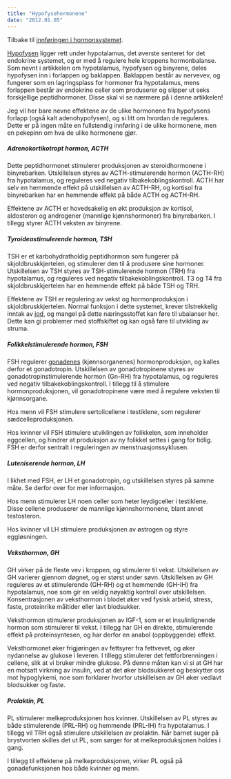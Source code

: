 ```yaml
---
title: "Hypofysehormonene"
date: "2012.01.05"
---
```


Tilbake til [innføringen i hormonsystemet](../../hormonsystemet.qmd "En innføring i hormonsystemet").

[Hypofysen](hypotalamus-hypofyse-binyrene.qmd "Hypotalamus, hypofysen og binyrene") ligger rett under hypotalamus, det øverste senteret for det endokrine systemet, og er med å regulere hele kroppens hormonbalanse. Som nevnt i artikkelen om hypotalamus, hypofysen og binyrene, deles hypofysen inn i forlappen og baklappen. Baklappen består av nervevev, og fungerer som en lagringsplass for hormoner fra hypotalamus, mens forlappen består av endokrine celler som produserer og slipper ut seks forskjellige peptidhormoner. Disse skal vi se nærmere på i denne artikkelen!

Jeg vil her bare nevne effektene av de ulike hormonene fra hypofysens forlapp (også kalt adenohypofysen), og si litt om hvordan de reguleres. Dette er på ingen måte en fullstendig innføring i de ulike hormonene, men en pekepinn om hva de ulike hormonene gjør.

##### Adrenokortikotropt hormon, ACTH

Dette peptidhormonet stimulerer produksjonen av steroidhormonene i binyrebarken. Utskillelsen styres av ACTH-stimulerende hormon (ACTH-RH) fra hypotalamus, og reguleres ved negativ tilbakekoblingskontroll. ACTH har selv en hemmende effekt på utskillelsen av ACTH-RH, og kortisol fra binyrebarken har en hemmende effekt på både ACTH og ACTH-RH.

Effektene av ACTH er hovedsakelig en økt produksjon av kortisol, aldosteron og androgener (mannlige kjønnshormoner) fra binyrebarken. I tillegg styrer ACTH veksten av binyrene.

##### Tyroideastimulerende hormon, TSH

TSH er et karbohydratholdig peptidhormon som fungerer på skjoldbruskkjertelen, og stimulerer den til å produsere sine hormoner. Utskillelsen av TSH styres av TSH-stimulerende hormon (TRH) fra hypotalamus, og reguleres ved negativ tilbakekoblingskontroll. T3 og T4 fra skjoldbruskkjertelen har en hemmende effekt på både TSH og TRH.

Effektene av TSH er regulering av vekst og hormonproduksjon i skjoldbruskkjertelen. Normal funksjon i dette systemet, krever tilstrekkelig inntak av [jod](brokenlink/jod/ "Jod"), og mangel på dette næringsstoffet kan føre til ubalanser her. Dette kan gi problemer med stoffskiftet og kan også føre til utvikling av struma.

##### Folikkelstimulerende hormon, FSH

FSH regulerer [gonadenes](brokenlink/ovariene-testiklene-og-morkaken/ "Ovariene, Testiklene og Morkaken") (kjønnsorganenes) hormonproduksjon, og kalles derfor et gonadotropin. Utskillelsen av gonadotropinene styres av gonadotropinstimulerende hormon (Gn-RH) fra hypotalamus, og reguleres ved negativ tilbakekoblingskontroll. I tillegg til å stimulere hormonproduksjonen, vil gonadotropinene være med å regulere veksten til kjønnsorgane.

Hos menn vil FSH stimulere sertolicellene i testiklene, som regulerer sædcelleproduksjonen.

Hos kvinner vil FSH stimulere utviklingen av folikkelen, som inneholder eggcellen, og hindrer at produksjon av ny folikkel settes i gang for tidlig. FSH er derfor sentralt i reguleringen av menstruasjonssyklusen.

##### Luteniserende hormon, LH

I likhet med FSH, er LH et gonadotropin, og utskillelsen styres på samme måte. Se derfor over for mer informasjon.

Hos menn stimulerer LH noen celler som heter leydigceller i testiklene. Disse cellene produserer de mannlige kjønnshormonene, blant annet testosteron.

Hos kvinner vil LH stimulere produksjonen av østrogen og styre eggløsningen.

##### Veksthormon, GH

GH virker på de fleste vev i kroppen, og stimulerer til vekst. Utskillelsen av GH varierer gjennom døgnet, og er størst under søvn. Utskillelsen av GH reguleres av et stimulerende (GH-RH) og et hemmende (GH-IH) fra hypotalamus, noe som gir en veldig nøyaktig kontroll over utskillelsen. Konsentrasjonen av veksthormon i blodet øker ved fysisk arbeid, stress, faste, proteinrike måltider eller lavt blodsukker.

Veksthormon stimulerer produksjonen av IGF-1, som er et insulinlignende hormon som stimulerer til vekst. I tillegg har GH en direkte, stimulerende effekt på proteinsyntesen, og har derfor en anabol (oppbyggende) effekt.

Veksthormonet øker frigjøringen av fettsyrer fra fettvevet, og øker nydannelse av glukose i leveren. I tillegg stimulerer det fettforbrenningen i cellene, slik at vi bruker mindre glukose. På denne måten kan vi si at GH har en motsatt virkning av insulin, ved at det øker blodsukkeret og beskytter oss mot hypoglykemi, noe som forklarer hvorfor utskillelsen av GH øker vedlavt blodsukker og faste.

##### Prolaktin, PL

PL stimulerer melkeproduksjonen hos kvinner. Utskillelsen av PL styres av både stimulerende (PRL-RH) og hemmende (PRL-IH) fra hypotalamus. I tillegg vil TRH også stimulere utskillelsen av prolaktin. Når barnet suger på brystvorten skilles det ut PL, som sørger for at melkeproduksjonen holdes i gang.

I tillegg til effektene på melkeproduksjonen, virker PL også på gonadefunksjonen hos både kvinner og menn.
